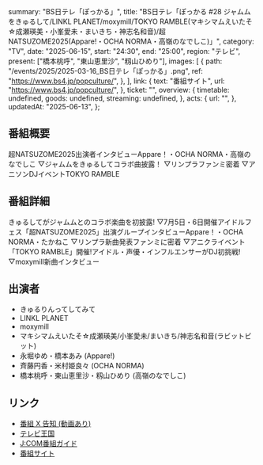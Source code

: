   summary: "BS日テレ「ぽっかる」",
  title:
    "BS日テレ「ぽっかる #28 ジャムムをきゅるして/LINKL PLANET/moxymill/TOKYO RAMBLE(マキシマムえいたそ☆成瀬瑛美・小峯愛未・まいきち・神志名和音)/超NATSUZOME2025(Appare!・OCHA NORMA・高嶺のなでしこ)」",
  category: "TV",
  date: "2025-06-15",
  start: "24:30",
  end: "25:00",
  region: "テレビ",
  present: ["橋本桃呼", "東山恵里沙", "籾山ひめり"],
  images: [
    {
      path: "/events/2025/2025-03-16_BS日テレ「ぽっかる」.png",
      ref: "https://www.bs4.jp/popculture/",
    },
  ],
  link: {
    text: "番組サイト",
    url: "https://www.bs4.jp/popculture/",
  },
  ticket: "",
  overview: {
    timetable: undefined,
    goods: undefined,
    streaming: undefined,
  },
  acts: {
    url: "",
  },
  updatedAt: "2025-06-13",
};

## 番組概要

超NATSUZOME2025出演者インタビューAppare！・OCHA NORMA・高嶺のなでしこ
▽ジャムムをきゅるしてコラボ曲披露！
▽リンプラファンミ密着
▽アニソンDJイベントTOKYO RAMBLE

## 番組詳細

きゅるしてがジャムムとのコラボ楽曲を初披露!
▽7月5日・6日開催アイドルフェス「超NATSUZOME2025」出演グループインタビューAppare！・OCHA NORMA・たかねこ
▽リンプラ新曲発表ファンミに密着
▽アニクライベント「TOKYO RAMBLE」開催!アイドル・声優・インフルエンサーがDJ初挑戦!
▽moxymill新曲インタビュー

## 出演者

- きゅるりんってしてみて
- LINKL PLANET
- moxymill
- マキシマムえいたそ☆成瀬瑛美/小峯愛未/まいきち/神志名和音(ラビットビット)
- 永堀ゆめ・橋本あみ (Appare!)
- 斉藤円香・米村姫良々 (OCHA NORMA)
- 橋本桃呼・東山恵里沙・籾山ひめり (高嶺のなでしこ)

## リンク

- [番組 X 告知 (動画あり)](https://x.com/bs4_pocul_tour2/status/1934044685011767339)
- [テレビ王国](https://www.tvkingdom.jp/schedule/200141202506160030.action)
- [J:COM番組ガイド](https://tvguide.myjcom.jp/program/888244/)
- [番組サイト](https://www.bs4.jp/popculture/)

